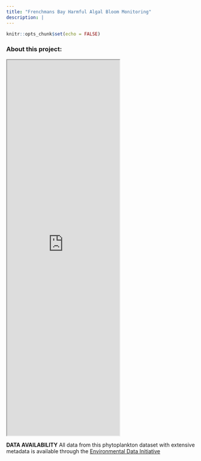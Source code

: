 ```yaml
---
title: "Frenchmans Bay Harmful Algal Bloom Monitoring"
description: |
---
```


```r
knitr::opts_chunk$set(echo = FALSE)
```

### About this project:



<iframe src="https://cehlatmdibl.shinyapps.io/mdibl_phyto_viz/" class="l-screen-inset shaded" height="1000px"></iframe>



**DATA AVAILABILITY**
All data from this phytoplankton dataset with extensive metadata is available through the [Environmental Data Initiative]()

